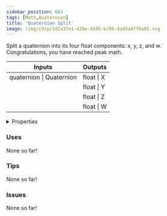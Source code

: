 ```yaml
---
sidebar_position: 663
tags: [Math,Quaternion]
title: 'Quaternion Split'
image: /img/chip/1d2a37e1-428e-4385-bc96-4ad5adff0a05.svg
---
```


Split a quaternion into its four float components: x, y, z, and w. Congratulations, you have reached peak math.



<IChip uuid="1d2a37e1-428e-4385-bc96-4ad5adff0a05"/>

<table><thead><tr><th>Inputs</th><th>Outputs</th></tr></thead><tbody><tr><td>quaternion | Quaternion</td><td>float | X</td></tr><tr><td /><td>float | Y</td></tr><tr><td /><td>float | Z</td></tr><tr><td /><td>float | W</td></tr></tbody></table>

<details>
  <summary>Properties</summary>
  <div>
    <div>
    <table>
      <tbody>
        <tr>
          <td>Is beta required?</td>
          <td>No</td>
        </tr>
        <tr>
          <td>Is chip a trolling risk?</td>
          <td>No</td>
        </tr>
        <tr>
          <td>Is chip a role assignment risk?</td>
          <td>No</td>
        </tr>
        <tr>
          <td>Chip UUID</td>
          <td>1d2a37e1-428e-4385-bc96-4ad5adff0a05</td>
        </tr>
        <tr>
          <td>Room availability</td>
          <td>Available everywhere</td>
        </tr>
      </tbody>
    </table>
    </div>
  </div>
</details>

### Uses

None so far!

### Tips

None so far!

### Issues

None so far!